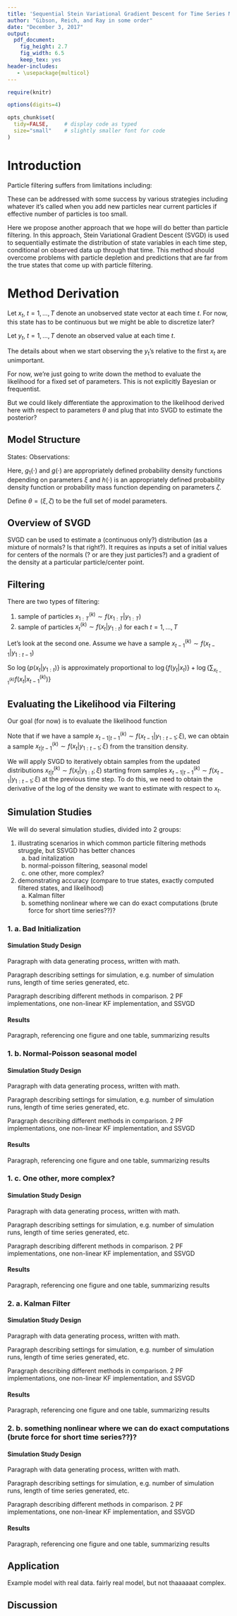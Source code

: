 ```yaml
---
title: 'Sequential Stein Variational Gradient Descent for Time Series Model Estimation'
author: "Gibson, Reich, and Ray in some order"
date: "December 3, 2017"
output:
  pdf_document:
    fig_height: 2.7
    fig_width: 6.5
    keep_tex: yes
header-includes:
   - \usepackage{multicol}
---
```



```r
require(knitr)

options(digits=4)

opts_chunk$set(
  tidy=FALSE,     # display code as typed
  size="small"    # slightly smaller font for code
)
```

# Introduction

Particle filtering suffers from limitations including:
\begin{itemize}
\item particle depletion
\item predict steps can be far from filtered steps?
\item high Monte Carlo variability
\end{itemize}

These can be addressed with some success by various strategies including whatever it's called when you add new particles near current particles if effective number of particles is too small.

Here we propose another approach that we hope will do better than particle filtering.  In this approach, Stein Variational Gradient Descent (SVGD) is used to sequentially estimate the distribution of state variables in each time step, conditional on observed data up through that time.  This method should overcome problems with particle depletion and predictions that are far from the true states that come up with particle filtering.

# Method Derivation

Let $x_t$, $t = 1, \ldots, T$ denote an unobserved state vector at each time $t$.  For now, this state has to be continuous but we might be able to discretize later?

Let $y_t$, $t = 1, \ldots, T$ denote an observed value at each time $t$.

The details about when we start observing the $y_t$'s relative to the first $x_t$ are unimportant.

For now, we're just going to write down the method to evaluate the likelihood for a fixed set of parameters.  This is not explicitly Bayesian or frequentist.

But we could likely differentiate the approximation to the likelihood derived here with respect to parameters $\theta$ and plug that into SVGD to estimate the posterior?

## Model Structure

States:
\begin{itemize}
\item $X_1 \sim g_1(x_1 ; \xi)$
\item $X_t \vert X_{t-1} \sim g(x_t \vert x_{t - 1} ; \xi)$ for all $t = 2, \ldots, T$
\end{itemize}

Observations:
\begin{itemize}
\item $Y_t \vert X_{t} \sim h(y_t | x_t ; \zeta)$
\end{itemize}

Here, $g_1(\cdot)$ and $g(\cdot)$ are appropriately defined probability density functions depending on parameters $\xi$ and $h(\cdot)$ is an appropriately defined probability density function or probability mass function depending on parameters $\zeta$.

Define $\theta = (\xi, \zeta)$ to be the full set of model parameters.

## Overview of SVGD

SVGD can be used to estimate a (continuous only?) distribution (as a mixture of normals?  Is that right?).  It requires as inputs a set of initial values for centers of the normals (?  or are they just particles?) and a gradient of the density at a particular particle/center point.

## Filtering

There are two types of filtering:

1. sample of particles $x_{1:T}^{(k)} \sim f(x_{1:T} | y_{1:T})$
2. sample of particles $x_{t}^{(k)} \sim f(x_{t} | y_{1:t})$ for each $t = 1, \ldots, T$

Let's look at the second one.  Assume we have a sample $x_{t-1}^{(k)} \sim f(x_{t-1} | y_{1:t-1})$

\begin{align*}
p(x_{t} | y_{1:t}) &= \frac{f(x_t, y_t | y_{1:t-1})}{f(y_t | y_{1:t-1})} \\
 &\propto f(x_t, y_t | y_{1:t-1}) \\
 &= f(y_t | x_t) f(x_t | y_{1:t-1}) \\
 &= f(y_t | x_t) \int f(x_t, x_{t-1} | y_{1:t-1}) d x_{t-1} \\
 &= f(y_t | x_t) \int f(x_t | x_{t - 1}) f(x_{t-1} | y_{1:{t-1}}) dx_{t-1} \\
 &\approx f(y_t | x_t) \sum_{x_{t-1}^{(k)}} f(x_t | x_{t - 1}^{(k)})
\end{align*}

So $\log\{p(x_{t} | y_{1:t})\}$ is approximately proportional to $\log\{f(y_t | x_t)\} + \log\{\sum_{x_{t-1}^{(k)}} f(x_t | x_{t - 1}^{(k)})\}$


## Evaluating the Likelihood via Filtering

Our goal (for now) is to evaluate the likelihood function

\begin{align*}
L(\theta \vert y_{1:T}) &= f(y_{1:T} ; \theta) \\
&= f(y_1 ; \theta) \prod_{t = 2}^T f(y_t \vert y_{1:t-1} ; \theta) \\
&= \int_{x_1} f(y_1, x_1 ; \theta) d x_1 \prod_{t = 2}^T \int_{x_t} f(y_t, x_t \vert y_{1:t-1} ; \zeta) d x_{t} \\
&= \int_{x_1} f(y_1 \vert x_1 ; \zeta) f(x_1 ; \xi) d x_1 \prod_{t = 2}^T \int_{x_t} f(y_t \vert x_t, y_{1:t-1} ; \zeta) f(x_t \vert y_{1:t-1} ;\xi) d x_t \\
&= \int_{x_1} f(y_1 \vert x_1 ; \zeta) f(x_1 ; \xi) d x_1 \prod_{t = 2}^T \int_{x_t} f(y_t \vert x_t ; \zeta) f(x_t \vert y_{1:t-1} ;\xi) d x_t \\
&\approx \sum_{x_1^{(k)}} f(y_1 \vert x_1^{(k)} ; \zeta) \prod_{t = 2}^T \sum_{x_{t|t-1}^{(k)}} f(y_t \vert x_{t|t-1}^{(k)} ; \zeta) \text{, where}
\end{align*}

\begin{align*}
x_1^{(k)} \sim f(x_1 ; \xi) \text{ and }
x_{t|t-1}^{(k)} \sim f(x_t \vert y_{1:t-1} ;\xi)
\end{align*}

Note that if we have a sample $x_{t-1|t-1}^{(k)} \sim f(x_{t-1} \vert y_{1:t-1} ;\xi)$, we can obtain a sample $x_{t|t-1}^{(k)} \sim f(x_t \vert y_{1:t-1} ;\xi)$ from the transition density.

We will apply SVGD to iteratively obtain samples from the updated distributions $x_{t|t}^{(k)} \sim f(x_{t} \vert y_{1:t} ;\xi)$ starting from samples $x_{t-1|t-1}^{(k)} \sim f(x_{t-1} \vert y_{1:t-1} ;\xi)$ at the previous time step.  To do this, we need to obtain the derivative of the log of the density we want to estimate with respect to $x_{t}$.

\begin{align*}
&\frac{d}{d x_t} \log\{f(x_{t} \vert y_{1:t}; \xi)\} = \frac{d}{d x_t} \log\left\{\frac{f(x_t \vert y_{1:t-1}) f(y_t \vert x_t, y_{1:t-1})}{f(y_t \vert y_{t:t-1})}\right\} \\
&\qquad = \frac{d}{d x_t} \left[ \log\left\{f(x_t \vert y_{1:t-1})\right\} + \log \left\{f(y_t \vert x_t)\right\} - \log\left\{f(y_t \vert y_{t:t-1})\right\} \right] \\
&\qquad = \frac{d}{d x_t} \log\left\{\int_{x_{t-1}}f(x_{t} \vert x_{t-1}, y_{1:t-1}; \xi)f(x_{t-1} \vert y_{1:t-1}; \xi) d x_{t-1} \right\} + \frac{d}{d x_t} \log \left\{ f(y_t \vert x_t) \right\} \\
&\qquad = \frac{\frac{d}{d x_t} \int_{x_{t-1}}f(x_{t} \vert x_{t-1}; \xi)f(x_{t-1} \vert y_{1:t-1}; \xi) d x_{t-1}}{\int_{x_{t-1}}f(x_{t} \vert x_{t-1}; \xi)f(x_{t-1} \vert y_{1:t-1}; \xi) d x_{t-1}} + \frac{\frac{d}{d x_t} f(y_t \vert x_t)}{f(y_t \vert x_t)} \\
&\qquad \approx \frac{\frac{d}{d x_t} \sum_{x_{t-1|t-1}^{(k)}}f(x_{t} \vert x_{t-1}; \xi)}{\sum_{x_{t-1|t-1}^{(k)}}f(x_{t} \vert x_{t-1}; \xi)} + \frac{\frac{d}{d x_t} f(y_t \vert x_t)}{f(y_t \vert x_t)} \\
&\qquad = \frac{\sum_{x_{t-1|t-1}^{(k)}} \frac{d}{d x_t} f(x_{t} \vert x_{t-1}; \xi)}{\sum_{x_{t-1|t-1}^{(k)}}f(x_{t} \vert x_{t-1}; \xi)} + \frac{\frac{d}{d x_t} f(y_t \vert x_t)}{f(y_t \vert x_t)}
\end{align*}

## Simulation Studies

We will do several simulation studies, divided into 2 groups:

1. illustrating scenarios in which common particle filtering methods struggle, but SSVGD has better chances
    a. bad initalization
    a. normal-poisson filtering, seasonal model
    a. one other, more complex?
1. demonstrating accuracy (compare to true states, exactly computed filtered states, and likelihood)
    a. Kalman filter
    a. something nonlinear where we can do exact computations (brute force for short time series??)?

### 1. a. Bad Initialization

#### Simulation Study Design

Paragraph with data generating process, written with math.

Paragraph describing settings for simulation, e.g. number of simulation runs, length of time series generated, etc.

Paragraph describing different methods in comparison.  2 PF implementations, one non-linear KF implementation, and SSVGD

#### Results

Paragraph, referencing one figure and one table, summarizing results

### 1. b. Normal-Poisson seasonal model

#### Simulation Study Design

Paragraph with data generating process, written with math.

Paragraph describing settings for simulation, e.g. number of simulation runs, length of time series generated, etc.

Paragraph describing different methods in comparison.  2 PF implementations, one non-linear KF implementation, and SSVGD

#### Results

Paragraph, referencing one figure and one table, summarizing results

### 1. c. One other, more complex?

#### Simulation Study Design

Paragraph with data generating process, written with math.

Paragraph describing settings for simulation, e.g. number of simulation runs, length of time series generated, etc.

Paragraph describing different methods in comparison.  2 PF implementations, one non-linear KF implementation, and SSVGD

#### Results

Paragraph, referencing one figure and one table, summarizing results

### 2. a. Kalman Filter

#### Simulation Study Design

Paragraph with data generating process, written with math.

Paragraph describing settings for simulation, e.g. number of simulation runs, length of time series generated, etc.

Paragraph describing different methods in comparison.  2 PF implementations, one non-linear KF implementation, and SSVGD

#### Results

Paragraph, referencing one figure and one table, summarizing results

### 2. b. something nonlinear where we can do exact computations (brute force for short time series??)?

#### Simulation Study Design

Paragraph with data generating process, written with math.

Paragraph describing settings for simulation, e.g. number of simulation runs, length of time series generated, etc.

Paragraph describing different methods in comparison.  2 PF implementations, one non-linear KF implementation, and SSVGD

#### Results

Paragraph, referencing one figure and one table, summarizing results

## Application

Example model with real data.  fairly real model, but not thaaaaaat complex.

## Discussion



